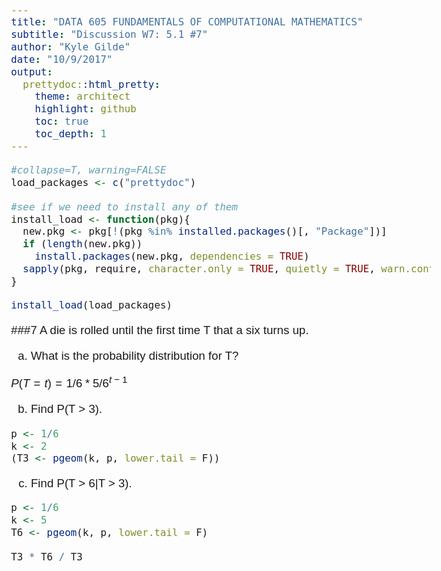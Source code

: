 ```yaml
---
title: "DATA 605 FUNDAMENTALS OF COMPUTATIONAL MATHEMATICS" 
subtitle: "Discussion W7: 5.1 #7"
author: "Kyle Gilde"
date: "10/9/2017"
output: 
  prettydoc::html_pretty:
    theme: architect
    highlight: github
    toc: true
    toc_depth: 1
---
```

<style type="text/css">
body{
  font-family: Helvetica;
  font-size: 14pt;
}
</style>
<body>

```r
#collapse=T, warning=FALSE
load_packages <- c("prettydoc")

#see if we need to install any of them
install_load <- function(pkg){
  new.pkg <- pkg[!(pkg %in% installed.packages()[, "Package"])]
  if (length(new.pkg)) 
    install.packages(new.pkg, dependencies = TRUE)
  sapply(pkg, require, character.only = TRUE, quietly = TRUE, warn.conflicts = FALSE)
}

install_load(load_packages)
```

###7 A die is rolled until the first time T that a six turns up.

(a) What is the probability distribution for T?

$P(T = t) = 1/6 * 5/6^{t-1}$


(b) Find P(T > 3).
```r
p <- 1/6
k <- 2
(T3 <- pgeom(k, p, lower.tail = F))
```

(c) Find P(T > 6|T > 3).

```r

p <- 1/6
k <- 5
T6 <- pgeom(k, p, lower.tail = F)

T3 * T6 / T3
```




</body>